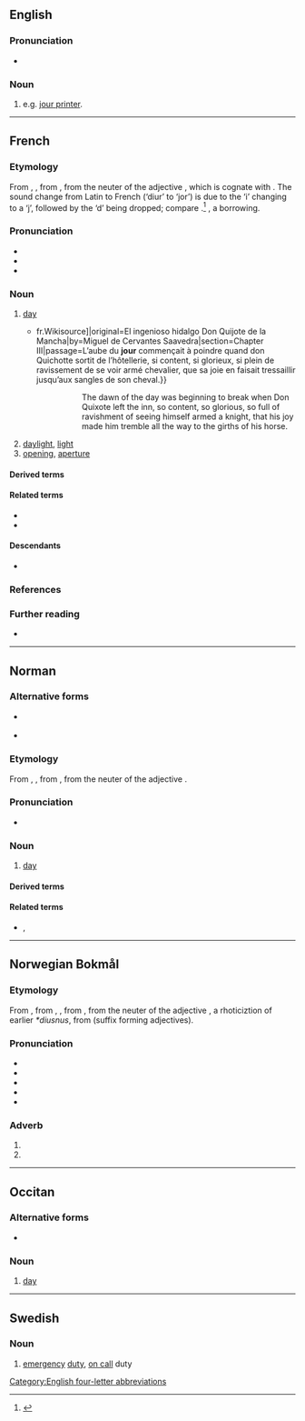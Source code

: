 ==English==

===Pronunciation===
* {{a|GenAm}} {{IPA|en|/ˈdʒɜɹ/}}

===Noun===
{{en-noun}}

# {{lb|en|chiefly|US}} {{abbreviation of|en|journeyman|dot=,}} e.g. [[jour printer]].

[[Category:English four-letter abbreviations]]

----

==French==

===Etymology===
From {{inh|fr|fro|jor}}, {{m|fro|jorn}}, from {{inh|fr|la|diurnum|diurnum [tempus]}}, from the neuter of the adjective {{m|la|diurnus||of the day}}, which is cognate with {{m|la|diēs||day}}. The sound change from Latin to French (‘diur’ to ‘jor’) is due to the ‘i’ changing to a ‘j’, followed by the ‘d’ being dropped; compare {{cog|fr|journal|t=journal}}.<ref>{{cite book |title=An etymological dictionary of the French language |last=Brachet |first=Auguste |translator=G.W. Kitchin |publisher=Oxford |year=1873 |page=206 |pageurl=https://archive.org/details/etymologicaldict00bracrich/page/206/mode/1up}}</ref> {{doublet|fr|diurne}}, a borrowing.

===Pronunciation===
* {{fr-IPA}}
* {{audio|fr|Fr-jour.ogg|audio}}
* {{rhymes|fr|uʁ}}

===Noun===
{{fr-noun|m}}

# [[day]]
#* {{quote-book|fr|year=1837|author=Louis Viardot|title=L’Ingénieux Hidalgo Don Quichotte de la Manche|url=[s:fr: L’Ingénieux Hidalgo Don Quichotte de la Manche{{!}}fr.Wikisource]|original=El ingenioso hidalgo Don Quijote de la Mancha|by=Miguel de Cervantes Saavedra|section=Chapter III|passage=L’aube du '''jour''' commençait à poindre quand don Quichotte sortit de l’hôtellerie, si content, si glorieux, si plein de ravissement de se voir armé chevalier, que sa joie en faisait tressaillir jusqu’aux sangles de son cheval.}}
#*:: The dawn of the day was beginning to break when Don Quixote left the inn, so content, so glorious, so full of ravishment of seeing himself armed a knight, that his joy made him tremble all the way to the girths of his horse.
# [[daylight]], [[light]]
# [[opening]], [[aperture]]

====Derived terms====
{{col3|fr
|à chaque jour suffit sa peine
|Ancien des jours
|au jour le jour
|au jour d'aujourd'hui
|barbe de trois jours
|ces jours-ci
|de nos jours
|du jour au lendemain
|finir ses jours
|jour de l'an
|jour de paie
|jour du Seigneur
|jour et nuit
|jour fixe
|jour férié
|Jour J
|jour ouvrable
|jour pour jour
|jour du Seigneur
|long comme un jour sans pain
|mettre fin à ses jours
|plat du jour
|quize jours
|tous les jours
|un de ces jours
|vieux jours
}}

====Related terms====
* {{l|fr|journée}}
* {{l|fr|aujourd'hui}}

====Descendants====
* {{desc|nb|jour}}

===References===
<references/>

===Further reading===
* {{R:TLFi}}

----

==Norman==
{{wikipedia|Jouo|lang=nrf}}

===Alternative forms===
* {{l|nrf|jouo}} {{qualifier|continental Normandy}}
* {{l|nrf|djö}} {{qualifier|Sark}}

===Etymology===
From {{inh|nrf|fro|jor}}, {{m|fro|jorn}}, from {{inh|nrf|la|diurnum|diurnum [tempus]}}, from the neuter of the adjective {{m|la|diurnus||of the day}}.

===Pronunciation===
* {{audio|nrf|Jer-jour.ogg|Audio (Jersey)}}

===Noun===
{{nrf-noun|m}}

# {{lb|nrf|Jersey|Guernsey}} [[day]]

====Derived terms====
{{der3|nrf|{{l|nrf|jour de naissànse||birthday}}
|{{l|nrf|Jour dé l'An||New Year's Day}}
|{{l|nrf|Jour d'la Libéthâtion||Liberation Day}}
|{{l|nrf|jour pouor lé Rouai||day off}}
|{{l|nrf|tchînze jours||fortnight}}}}

====Related terms====
* {{l|nrf|journée}} {{qualifier|Jersey}}, {{l|nrf|journaïe}} {{qualifier|Guernsey}}

{{topics|nrf|Time}}

----

==Norwegian Bokmål==

===Etymology===
From {{der|nb|fr|jour||day}}, from {{der|nb|fro|jor}}, {{m|fro|jorn}}, from {{der|nb|la|diurnum|diurnum [tempus]}}, from the neuter of the adjective {{m|la|diurnus||of the day}}, a rhoticiztion of earlier ''*diusnus'', from {{suffix|la|diūs|nus|t1=old nominative of {{m|la|diēs}}}} (suffix forming adjectives).

===Pronunciation===
* {{IPA|nb|/ʃʉːr/}}
* {{audio|nb|NB - Pronunciation of Norwegian Bokmål «jour».ogg|Audio}}
* {{rhymes|nb|ʉːr}}
* {{hyphenation|nb|jour}}
* {{homophones|nb|Sjur}}

===Adverb===
{{head|nb|adverb}}

# {{only used in|nb|à jour||up to date, transparent}}
# {{only used in|nb|a jour||up to date, transparent}}

----

==Occitan==

===Alternative forms===
* {{l|oc|jorn}} {{qualifier|Classical}}

===Noun===
{{oc-noun|m}}

# {{lb|oc|Mistralian}} [[day]]

----

==Swedish==

===Noun===
{{sv-noun|c}}

# [[emergency]] [[duty]], [[on call]] duty